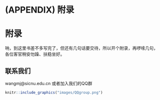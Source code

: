 \cleardoublepage 

# (APPENDIX) 附录 {-}

# 附录 {#sound}

呐，到这里书差不多写完了，但还有几句话要交待，所以开个附录，再啰嗦几句，各位客官稍安勿躁、扶稳坐好。



## 联系我们

wangmj@sicnu.edu.cn 或者加入我们的QQ群
   
```r
knitr::include_graphics("images/QQgroup.png")
```

